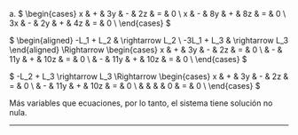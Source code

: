 
a. $
\begin{cases}
 x & + & 3y & - & 2z & = & 0 \\
 x & - & 8y & + & 8z & = & 0 \\
3x & - & 2y & + & 4z & = & 0 \\
\end{cases}
$

$
\begin{aligned}
 -L_1 + L_2 & \rightarrow L_2 \\
-3L_1 + L_3 & \rightarrow L_3
\end{aligned}
\Rightarrow
\begin{cases}
 x & + &  3y & - &  2z & = & 0 \\
   & - & 11y & + & 10z & = & 0 \\
   & - & 11y & + & 10z & = & 0 \\
\end{cases}
$

$
-L_2 + L_3 \rightarrow L_3 \Rightarrow
\begin{cases}
 x & + &  3y & - &  2z & = & 0 \\
   & - & 11y & + & 10z & = & 0 \\
   &   &     &   &   0 & = & 0 \\
\end{cases}
$

Más variables que ecuaciones, por lo tanto, el sistema tiene solución no nula.

---
